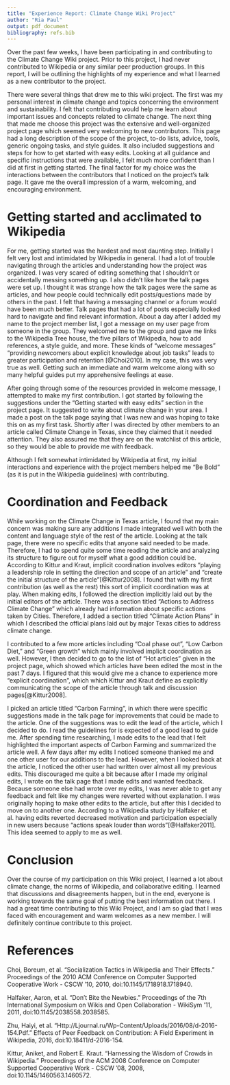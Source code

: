 ```yaml
---
title: "Experience Report: Climate Change Wiki Project"
author: "Ria Paul"
output: pdf_document
bibliography: refs.bib
---
```


Over the past few weeks, I have been participating in and contributing to the Climate Change Wiki project. Prior to this project, I had never contributed to Wikipedia or any similar peer production groups. In this report, I will be outlining the highlights of my experience and what I learned as a new contributor to the project. 

There were several things that drew me to this wiki project. The first was my personal interest in climate change and topics concerning the environment and sustainability. I felt that contributing would help me learn about important issues and concepts related to climate change. The next thing that made me choose this project was the extensive and well-organized project page which seemed very welcoming to new contributors. This page had a long description of the scope of the project, to-do lists, advice, tools, generic ongoing tasks, and style guides. It also included suggestions and steps for how to get started with easy edits. Looking at all guidance and specific instructions that were available, I felt much more confident than I did at first in getting started. The final factor for my choice was the interactions between the contributors that I noticed on the project’s talk page. It gave me the overall impression of a warm, welcoming, and encouraging environment. 

# Getting started and acclimated to Wikipedia

For me, getting started was the hardest and most daunting step. Initially I felt very lost and intimidated by Wikipedia in general. I had a lot of trouble navigating through the articles and understanding how the project was organized. I was very scared of editing something that I shouldn’t or accidentally messing something up. I also didn’t like how the talk pages were set up. I thought it was strange how the talk pages were the same as articles, and how people could technically edit posts/questions made by others in the past. I felt that having a messaging channel or a forum would have been much better. Talk pages that had a lot of posts especially looked hard to navigate and find relevant information. 
About a day after I added my name to the project member list, I got a message on my user page from someone in the group. They welcomed me to the group and gave me links to the Wikipedia Tree house, the five pillars of Wikipedia, how to add references, a style guide, and more. These kinds of “welcome messages”  “providing newcomers about explicit knowledge about job tasks” leads to greater participation and retention [@Choi2010]. In my case, this was very true as well. Getting such an immediate and warm welcome along with so many helpful guides put my apprehensive feelings at ease.

After going through some of the resources provided in welcome message, I attempted to make my first contribution.  I got started by following the suggestions under the “Getting started with easy edits” section in the project page. It suggested to write about climate change in your area. I made a post on the talk page saying that I was new and was hoping to take this on as my first task. Shortly after I was directed by other members to an article called Climate Change in Texas, since they claimed that it needed attention. They also assured me that they are on the watchlist of this article, so they would be able to provide me with feedback. 

Although I felt somewhat intimidated by Wikipedia at first, my initial interactions and experience with the project members helped me “Be Bold” (as it is put in the Wikipedia guidelines) with contributing. 



# Coordination and Feedback


While working on the Climate Change in Texas article, I found that my main concern was making sure any additions I made integrated well with both the content and language style of the rest of the article. Looking at the talk page, there were no specific edits that anyone said needed to be made. Therefore, I had to spend quite some time reading the article and analyzing its structure to figure out for myself what a good addition could be. According to Kittur and Kraut, implicit coordination involves editors “playing a leadership role in setting the direction and scope of an article” and “create the initial structure of the article”[@Kittur2008].  I found that with my first contribution (as well as the rest) this sort of implicit coordination was at play. When making edits, I followed the direction implicitly laid out by the initial editors of the article. There was a section titled “Actions to Address Climate Change” which already had information about specific actions taken by Cities. Therefore, I added a section titled “Climate Action Plans” in which I described the official plans laid out by major Texas cities to address climate change. 

I contributed to a few more articles including “Coal phase out”, “Low Carbon Diet,” and “Green growth” which mainly involved implicit coordination as well. However, I then decided to go to the list of “Hot articles” given in the project page, which showed which articles have been edited the most in the past 7 days. I figured that this would give me a chance to experience more “explicit coordination”, which which Kittur and Kraut define as explicitly communicating the scope of the article through talk and discussion pages[@Kittur2008]. 

I picked an article titled “Carbon Farming”, in which there were specific suggestions made in the talk page for improvements that could be made to the article. One of the suggestions was to edit the lead of the article, which I decided to do. I read the guidelines for is expected of a good lead to guide me. After spending time researching, I made edits to the lead that I felt highlighted the important aspects of Carbon Farming and summarized the article well. A few days after my edits I noticed someone thanked me and one other user for our additions to the lead. However, when I looked back at the article, I noticed the other user had written over almost all my previous edits. This discouraged me quite a bit because after I made my original edits, I wrote on the talk page that I made edits and wanted feedback. Because someone else had wrote over my edits, I was never able to get any feedback and felt like my changes were reverted without explanation. I was originally hoping to make other edits to the article, but after this I decided to move on to another one. According to a Wikipedia study by Halfaker et al. having edits reverted decreased motivation and participation especially in new users because “actions speak louder than words”[@Halfaker2011]. This idea seemed to apply to me as well. 


# Conclusion

Over the course of my participation on this Wiki project, I learned a lot about climate change, the norms of Wikipedia, and collaborative editing. I learned that discussions and disagreements happen, but in the end, everyone is working towards the same goal of putting the best information out there. I had a great time contributing to this Wiki Project, and I am so glad that I was faced with encouragement and warm welcomes as a new member. I will definitely continue contribute to this project.  

# References

Choi, Boreum, et al. “Socialization Tactics in Wikipedia and Their Effects.” Proceedings of the 2010 ACM Conference on Computer Supported Cooperative Work - CSCW '10, 2010, doi:10.1145/1718918.1718940. 

Halfaker, Aaron, et al. “Don't Bite the Newbies.” Proceedings of the 7th International Symposium on Wikis and Open Collaboration - WikiSym '11, 2011, doi:10.1145/2038558.2038585. 

Zhu, Haiyi, et al. “Http://Ljournal.ru/Wp-Content/Uploads/2016/08/d-2016-154.Pdf.” Effects of Peer Feedback on Contribution: A Field Experiment in Wikipedia, 2016, doi:10.18411/d-2016-154. 

Kittur, Aniket, and Robert E. Kraut. “Harnessing the Wisdom of Crowds in Wikipedia.” Proceedings of the ACM 2008 Conference on Computer Supported Cooperative Work - CSCW '08, 2008, doi:10.1145/1460563.1460572.  


